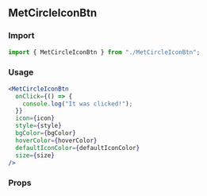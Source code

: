 <!--- MetCircleIconBtn.stories.mdx -->


<Meta title="MDX/MetCircleIconBtn" component={MetCircleIconBtn} />

## MetCircleIconBtn

### Import

```jsx
import { MetCircleIconBtn } from "./MetCircleIconBtn";
```

### Usage

```jsx
<MetCircleIconBtn
  onClick={() => {
    console.log("It was clicked!");
  }}
  icon={icon}
  style={style}
  bgColor={bgColor}
  hoverColor={hoverColor}
  defaultIconColor={defaultIconColor}
  size={size}
/>
```

### Props

<ArgsTable of={MetCircleIconBtn} />
